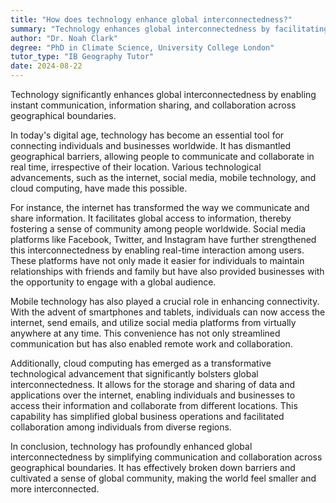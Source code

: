 ```yaml
---
title: "How does technology enhance global interconnectedness?"
summary: "Technology enhances global interconnectedness by facilitating instant communication, information sharing, and collaboration across geographical boundaries."
author: "Dr. Noah Clark"
degree: "PhD in Climate Science, University College London"
tutor_type: "IB Geography Tutor"
date: 2024-08-22
---
```


Technology significantly enhances global interconnectedness by enabling instant communication, information sharing, and collaboration across geographical boundaries.

In today's digital age, technology has become an essential tool for connecting individuals and businesses worldwide. It has dismantled geographical barriers, allowing people to communicate and collaborate in real time, irrespective of their location. Various technological advancements, such as the internet, social media, mobile technology, and cloud computing, have made this possible.

For instance, the internet has transformed the way we communicate and share information. It facilitates global access to information, thereby fostering a sense of community among people worldwide. Social media platforms like Facebook, Twitter, and Instagram have further strengthened this interconnectedness by enabling real-time interaction among users. These platforms have not only made it easier for individuals to maintain relationships with friends and family but have also provided businesses with the opportunity to engage with a global audience.

Mobile technology has also played a crucial role in enhancing connectivity. With the advent of smartphones and tablets, individuals can now access the internet, send emails, and utilize social media platforms from virtually anywhere at any time. This convenience has not only streamlined communication but has also enabled remote work and collaboration.

Additionally, cloud computing has emerged as a transformative technological advancement that significantly bolsters global interconnectedness. It allows for the storage and sharing of data and applications over the internet, enabling individuals and businesses to access their information and collaborate from different locations. This capability has simplified global business operations and facilitated collaboration among individuals from diverse regions.

In conclusion, technology has profoundly enhanced global interconnectedness by simplifying communication and collaboration across geographical boundaries. It has effectively broken down barriers and cultivated a sense of global community, making the world feel smaller and more interconnected.
    